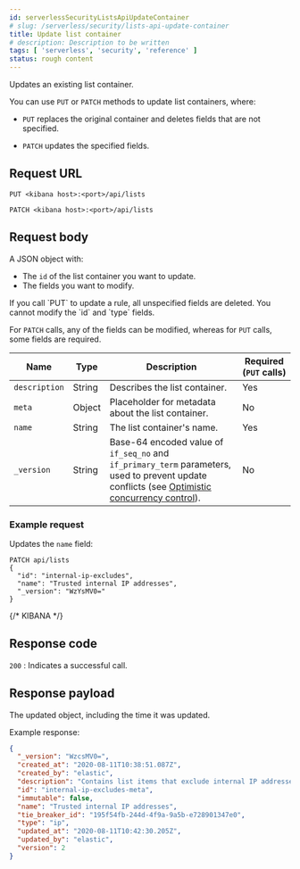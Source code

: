 ```yaml
---
id: serverlessSecurityListsApiUpdateContainer
# slug: /serverless/security/lists-api-update-container
title: Update list container
# description: Description to be written
tags: [ 'serverless', 'security', 'reference' ]
status: rough content
---
```


<div id="lists-api-update-container"></div>

Updates an existing list container.

You can use `PUT` or `PATCH` methods to update list containers, where:

* `PUT` replaces the original container and deletes fields that are not
    specified.

* `PATCH` updates the specified fields.

## Request URL

`PUT <kibana host>:<port>/api/lists`

`PATCH <kibana host>:<port>/api/lists`

## Request body

A JSON object with:

* The `id` of the list container you want to update.
* The fields you want to modify.

<DocCallOut title="Important" color="warning">
If you call `PUT` to update a rule, all unspecified fields are
deleted. You cannot modify the `id` and `type` fields.
</DocCallOut>

For `PATCH` calls, any of the fields can be modified, whereas for `PUT` calls,
some fields are required.

| Name | Type | Description | Required (`PUT` calls) |
|---|---|---|---|
| `description` | String | Describes the list container. | Yes |
| `meta` | Object | Placeholder for metadata about the list container. | No |
| `name` | String | The list container's name. | Yes |
| `_version` | String | Base-64 encoded value of `if_seq_no` and `if_primary_term` parameters, used to prevent update conflicts (see [Optimistic concurrency control](((ref))/optimistic-concurrency-control.html)). | No |

### Example request

Updates the `name` field:

```console
PATCH api/lists
{
  "id": "internal-ip-excludes",
  "name": "Trusted internal IP addresses",
  "_version": "WzYsMV0="
}
```
{/* KIBANA */}

## Response code

`200` 
    : Indicates a successful call.

## Response payload

The updated object, including the time it was updated.

Example response:

```json
{
  "_version": "WzcsMV0=",
  "created_at": "2020-08-11T10:38:51.087Z",
  "created_by": "elastic",
  "description": "Contains list items that exclude internal IP addresses from detection rule matches.",
  "id": "internal-ip-excludes-meta",
  "immutable": false,
  "name": "Trusted internal IP addresses",
  "tie_breaker_id": "195f54fb-244d-4f9a-9a5b-e728901347e0",
  "type": "ip",
  "updated_at": "2020-08-11T10:42:30.205Z",
  "updated_by": "elastic",
  "version": 2
}
```
